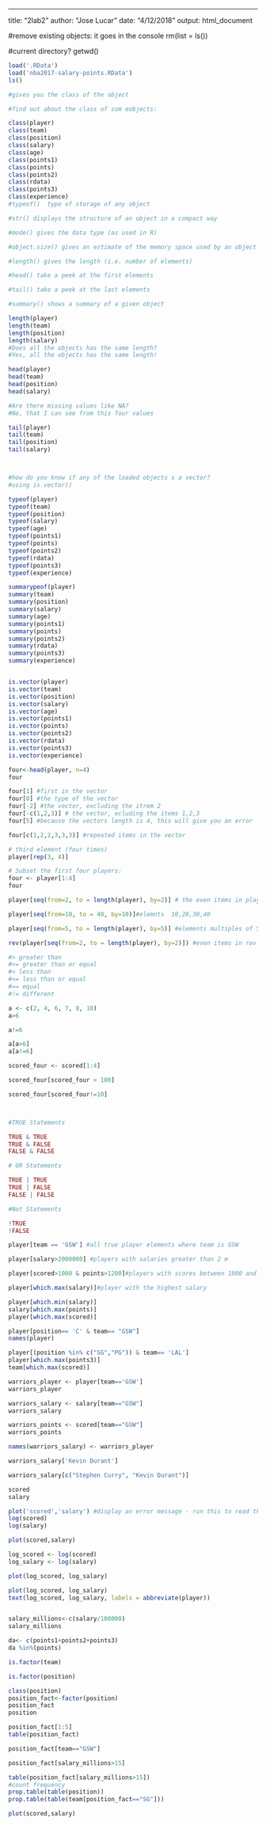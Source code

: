 ---
title: "2lab2"
author: "Jose Lucar"
date: "4/12/2018"
output: html_document

#remove existing objects: it goes in the console
  rm(list = ls())

#current directory?
  getwd()



```r
load('.RData')
load('nba2017-salary-points.RData')
ls()

#gives you the class of the object

#find out about the class of som eobjects:

class(player)
class(team)
class(position)
class(salary)
class(age)
class(points1)
class(points)
class(points2)
class(rdata)
class(points3)
class(experience)
#typeof()  type of storage of any object

#str() displays the structure of an object in a compact way

#mode() gives the data type (as used in R)

#object.size() gives an estimate of the memory space used by an object

#length() gives the length (i.e. number of elements)

#head() take a peek at the first elements

#tail() take a peek at the last elements

#summary() shows a summary of a given object

length(player)
length(team)
length(position)
length(salary)
#Does all the objects has the same length?
#Yes, all the objects has the same length!

head(player)
head(team)
head(position)
head(salary)

#Are there missing values like NA?
#No, that I can see from this four values

tail(player)
tail(team)
tail(position)
tail(salary)



#how do you know if any of the loaded objects s a vector?
#using is.vector()

typeof(player)
typeof(team)
typeof(position)
typeof(salary)
typeof(age)
typeof(points1)
typeof(points)
typeof(points2)
typeof(rdata)
typeof(points3)
typeof(experience)

summarypeof(player)
summary(team)
summary(position)
summary(salary)
summary(age)
summary(points1)
summary(points)
summary(points2)
summary(rdata)
summary(points3)
summary(experience)


is.vector(player)
is.vector(team)
is.vector(position)
is.vector(salary)
is.vector(age)
is.vector(points1)
is.vector(points)
is.vector(points2)
is.vector(rdata)
is.vector(points3)
is.vector(experience)

four<-head(player, n=4)
four

four[1] #first in the vector
four[0] #the type of the vector
four[-2] #the vector, excluding the itrem 2
four[-c(1,2,3)] # the vector, ecluding the items 1,2,3
four[5] #because the vectors length is 4, this will give you an error

four[c(1,2,2,3,3,3)] #repeated items in the vector

# third element (four times)
player[rep(3, 4)]

# Subset the first four players:
four <- player[1:4]
four

player[seq(from=2, to = length(player), by=2)] # the even items in player- for odds start at item 1

player[seq(from=10, to = 40, by=10)]#elemnts  10,20,30,40

player[seq(from=5, to = length(player), by=5)] #elements multiples of 5

rev(player[seq(from=2, to = length(player), by=2)]) #even items in rev order

#> greater than
#>= greater than or equal
#< less than
#<= less than or equal
#== equal
#!= different

a <- c(2, 4, 6, 7, 8, 10)
a>6

a!=6

a[a>6]
a[a!=6]

scored_four <- scored[1:4]

scored_four[scored_four > 100]

scored_four[scored_four!=10]



#TRUE Statements

TRUE & TRUE
TRUE & FALSE
FALSE & FALSE

# OR Statements

TRUE | TRUE
TRUE | FALSE
FALSE | FALSE

#Not Statements

!TRUE
!FALSE

player[team == 'GSW'] #all true player elements where team is GSW

player[salary>2000000] #players with salaries greater than 2 m

player[scored>1000 & points>1200]#players with scores between 1000 and 1200

player[which.max(salary)]#player with the highest salary

player[which.min(salary)]
salary[which.max(points)]
player[which.max(scored)]

player[position== 'C' & team== "GSW"]
names(player)

player[(position %in% c("SG","PG")) & team== 'LAL']
player[which.max(points3)]
team[which.max(scored)]

warriors_player <- player[team=='GSW']
warriors_player

warriors_salary <- salary[team=="GSW"]
warriors_salary

warriors_points <- scored[team=="GSW"]
warriors_points

names(warriors_salary) <- warriors_player

warriors_salary['Kevin Durant']

warriors_salary[c("Stephen Curry", "Kevin Durant")]

scored
salary

plot('scored','salary') #display an error message - run this to read the error message
log(scored)
log(salary)

plot(scored,salary)

log_scored <- log(scored)
log_salary <- log(salary)

plot(log_scored, log_salary)

plot(log_scored, log_salary)
text(log_scored, log_salary, labels = abbreviate(player))


salary_millions<-c(salary/100000)
salary_millions

da<- c(points1+points2+points3)
da %in%(points) 

is.factor(team)

is.factor(position)

class(position)
position_fact<-factor(position)
position_fact
position

position_fact[1:5]
table(position_fact)

position_fact[team=="GSW"]

position_fact[salary_millions>15]

table(position_fact[salary_millions>15])
#count frequency
prop.table(table(position))
prop.table(table(team[position_fact=="SG"]))

plot(scored,salary)

```





